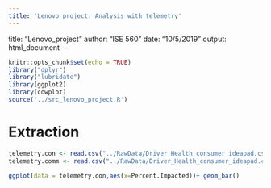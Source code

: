 ```yaml
---
title: 'Lenovo project: Analysis with telemetry'
---
```

title: "Lenovo_project"
author: "ISE 560"
date: "10/5/2019"
output: html_document
---

```r
knitr::opts_chunk$set(echo = TRUE)
library("dplyr")
library("lubridate")
library(ggplot2)
library(cowplot)
source('../src_lenovo_project.R')

```

# Extraction

```r
telemetry.con <- read.csv("../RawData/Driver_Health_consumer_ideapad.csv", header = TRUE)
telemetry.comm <- read.csv("../RawData/Driver_Health_consumer_ideapad.csv", header = TRUE)

ggplot(data = telemetry.con,aes(x=Percent.Impacted))+ geom_bar()
```